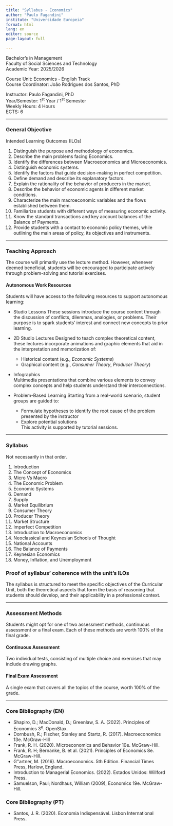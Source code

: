 ```yaml
---
title: "Syllabus - Economics"
author: "Paulo Fagandini"
institute: "Universidade Europeia"
format: html
lang: en
editor: source
page-layout: full

---
```


Bachelor's in Management\
Faculty of Social Sciences and Technology\
Academic Year: 2025/2026

Course Unit: Economics \- English Track\
Course Coordinator: João Rodrigues dos Santos, PhD

Instructor: Paulo Fagandini, PhD\
Year/Semester: 1<sup>st</sup> Year / 1<sup>st</sup> Semester  
Weekly Hours: 4 Hours  
ECTS: 6

---

### General Objective

Intended Learning Outcomes (ILOs)

1. Distinguish the purpose and methodology of economics.
2. Describe the main problems facing Economics.
3. Identify the differences between Macroeconomics and Microeconomics.
4. Distinguish economic systems.
5. Identify the factors that guide decision-making in perfect competition.
6. Define demand and describe its explanatory factors.
7. Explain the rationality of the behavior of producers in the market.
8. Describe the behavior of economic agents in different market conditions.
9. Characterize the main macroeconomic variables and the flows established between them.
10. Familiarize students with different ways of measuring economic activity.
11. Know the standard transactions and key account balances of the Balance of Payments.
12. Provide students with a contact to economic policy themes, while outlining the main areas of policy, its objectives and instruments.

---

### Teaching Approach

The course will primarily use the lecture method. However, whenever deemed beneficial, students will be encouraged to participate actively through problem-solving and tutorial exercises.

#### Autonomous Work Resources

Students will have access to the following resources to support autonomous learning:

- Studio Lessons
  These sessions introduce the course content through the discussion of conflicts, dilemmas, analogies, or problems. Their purpose is to spark students' interest and connect new concepts to prior learning.

- 2D Studio Lectures
  Designed to teach complex theoretical content, these lectures incorporate animations and graphic elements that aid in the interpretation and memorization of:
  - Historical content (e.g., *Economic Systems*)
  - Graphical content (e.g., *Consumer Theory*, *Producer Theory*)

- Infographics  
  Multimedia presentations that combine various elements to convey complex concepts and help students understand their interconnections.

- Problem-Based Learning
  Starting from a real-world scenario, student groups are guided to:
  - Formulate hypotheses to identify the root cause of the problem presented by the instructor
  - Explore potential solutions  
  This activity is supported by tutorial sessions.

---

### Syllabus

Not necessarily in that order.

1. Introduction
2. The Concept of Economics
3. Micro Vs Macro
4. The Economic Problem
5. Economic Systems
6. Demand
7. Supply
8. Market Equilibrium
9. Consumer Theory
10. Producer Theory
11. Market Structure
12. Imperfect Competition
13. Introduction to Macroeconomics
14. Neoclassical and Keynesian Schools of Thought
15. National Accounts
16. The Balance of Payments
17. Keynesian Economics
18. Money, Inflation, and Unemployment

### Proof of syllabus' coherence with the unit's ILOs

The syllabus is structured to meet the specific objectives of the Curricular Unit, both the theoretical aspects that form the basis of reasoning that students should develop, and their applicability in a professional context.

---

### Assessment Methods

Students might opt for one of two assessment methods, continuous assessment or a final exam. Each of these methods are worth 100% of the final grade.

#### Continuous Assessment

Two individual tests, consisting of multiple choice and exercises that may include drawing graphs.

#### Final Exam Assessment

A single exam that covers all the topics of the course, worth 100% of the grade.

---

### Core Bibliography (EN)

* Shapiro, D.; MacDonald, D.; Greenlaw, S. A. (2022). Principles of Economics 3<sup>e</sup>. OpenStax.
* Dornbush, R.; Fischer, Stanley and Startz, R. (2017). Macroeconomics 13e. McGraw-Hill
* Frank, R. H. (2020). Microeconomics and Behavior 10e. McGraw-Hill.
* Frank, R. H; Bernanke, B. et al. (2021). Princíples of Economics 8e. McGraw-Hill.
* G\"artner, M. (2016). Macroeconomics. 5th Edition. Financial Times Press, Harlow, England.
* Introduction to Managerial Economics. (2022). Estados Unidos: Willford Press.
* Samuelson, Paul; Nordhaus, William (2009), Economics 19e. McGraw-Hill.  

### Core Bibliography (PT)

* Santos, J. R. (2020). Economia Indispensável. Lisbon International Press.